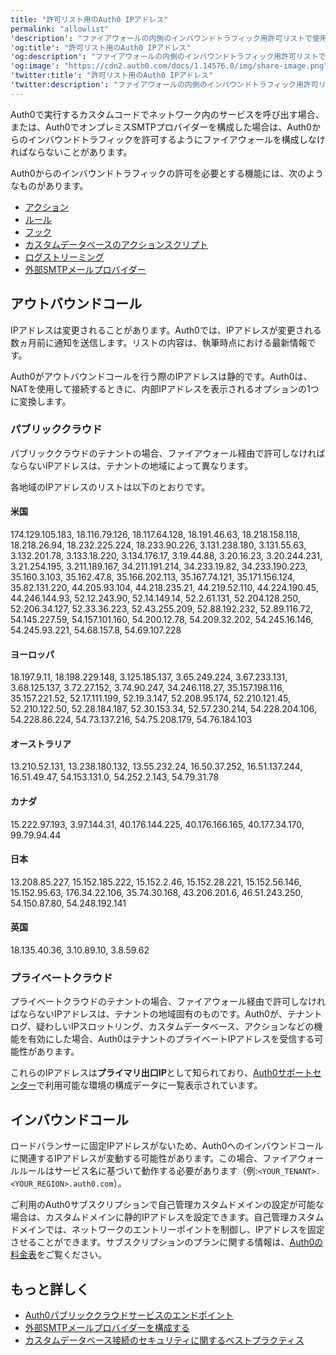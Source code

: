 ---
title: "許可リスト用のAuth0 IPアドレス"
permalink: "allowlist"
'description': "ファイアウォールの内側のインバウンドトラフィック用許可リストで使用するAuth0 IPアドレスを一覧表示します。"
'og:title': "許可リスト用のAuth0 IPアドレス"
'og:description': "ファイアウォールの内側のインバウンドトラフィック用許可リストで使用するAuth0 IPアドレスを一覧表示します。"
'og:image': "https://cdn2.auth0.com/docs/1.14576.0/img/share-image.png"
'twitter:title': "許可リスト用のAuth0 IPアドレス"
'twitter:description': "ファイアウォールの内側のインバウンドトラフィック用許可リストで使用するAuth0 IPアドレスを一覧表示します。"
---

Auth0で実行するカスタムコードでネットワーク内のサービスを呼び出す場合、または、Auth0でオンプレミスSMTPプロバイダーを構成した場合は、Auth0からのインバウンドトラフィックを許可するようにファイアウォールを構成しなければならないことがあります。

Auth0からのインバウンドトラフィックの許可を必要とする機能には、次のようなものがあります。

* [アクション](/ja-jp/customize/actions)
* [ルール](/ja-jp/customize/rules)
* [フック](/ja-jp/customize/hooks)
* [カスタムデータベースのアクションスクリプト](/ja-jp/authenticate/database-connections/custom-db/templates)
* [ログストリーミング](/ja-jp/customize/log-streams)
* [外部SMTPメールプロバイダー](/ja-jp/customize/email/smtp-email-providers)

## アウトバウンドコール

<Note>

IPアドレスは変更されることがあります。Auth0では、IPアドレスが変更される数ヵ月前に通知を送信します。リストの内容は、執筆時点における最新情報です。

</Note>

Auth0がアウトバウンドコールを行う際のIPアドレスは静的です。Auth0は、NATを使用して接続するときに、内部IPアドレスを表示されるオプションの1つに変換します。

### パブリッククラウド

パブリッククラウドのテナントの場合、ファイアウォール経由で許可しなければならないIPアドレスは、テナントの地域によって異なります。

各地域のIPアドレスのリストは以下のとおりです。

#### 米国

174.129.105.183, 18.116.79.126, 18.117.64.128, 18.191.46.63, 18.218.158.118, 18.218.26.94, 18.232.225.224, 18.233.90.226, 3.131.238.180, 3.131.55.63, 3.132.201.78, 3.133.18.220, 3.134.176.17, 3.19.44.88, 3.20.16.23, 3.20.244.231, 3.21.254.195, 3.211.189.167, 34.211.191.214, 34.233.19.82, 34.233.190.223, 35.160.3.103, 35.162.47.8, 35.166.202.113, 35.167.74.121, 35.171.156.124, 35.82.131.220, 44.205.93.104, 44.218.235.21, 44.219.52.110, 44.224.190.45, 44.246.144.93, 52.12.243.90, 52.14.149.14, 52.2.61.131, 52.204.128.250, 52.206.34.127, 52.33.36.223, 52.43.255.209, 52.88.192.232, 52.89.116.72, 54.145.227.59, 54.157.101.160, 54.200.12.78, 54.209.32.202, 54.245.16.146, 54.245.93.221, 54.68.157.8, 54.69.107.228

#### ヨーロッパ

18.197.9.11, 18.198.229.148, 3.125.185.137, 3.65.249.224, 3.67.233.131, 3.68.125.137, 3.72.27.152, 3.74.90.247, 34.246.118.27, 35.157.198.116, 35.157.221.52, 52.17.111.199, 52.19.3.147, 52.208.95.174, 52.210.121.45, 52.210.122.50, 52.28.184.187, 52.30.153.34, 52.57.230.214, 54.228.204.106, 54.228.86.224, 54.73.137.216, 54.75.208.179, 54.76.184.103

#### オーストラリア

13.210.52.131, 13.238.180.132, 13.55.232.24, 16.50.37.252, 16.51.137.244, 16.51.49.47, 54.153.131.0, 54.252.2.143, 54.79.31.78

#### カナダ

15.222.97.193, 3.97.144.31, 40.176.144.225, 40.176.166.165, 40.177.34.170, 99.79.94.44

#### 日本

13.208.85.227, 15.152.185.222, 15.152.2.46, 15.152.28.221, 15.152.56.146, 15.152.95.63, 176.34.22.106, 35.74.30.168, 43.206.201.6, 46.51.243.250, 54.150.87.80, 54.248.192.141

#### 英国

18.135.40.36, 3.10.89.10, 3.8.59.62

### プライベートクラウド

プライベートクラウドのテナントの場合、ファイアウォール経由で許可しなければならないIPアドレスは、テナントの地域固有のものです。Auth0が、テナントログ、疑わしいIPスロットリング、カスタムデータベース、アクションなどの機能を有効にした場合、Auth0はテナントのプライベートIPアドレスを受信する可能性があります。

これらのIPアドレスは**プライマリ出口IP**として知られており、[Auth0サポートセンター](https://support.auth0.com/tenants/private)で利用可能な環境の構成データに一覧表示されています。

## インバウンドコール

ロードバランサーに固定IPアドレスがないため、Auth0へのインバウンドコールに関連するIPアドレスが変動する可能性があります。この場合、ファイアウォールルールはサービス名に基づいて動作する必要があります（例:`<YOUR_TENANT>.<YOUR_REGION>.auth0.com`）。

ご利用のAuth0サブスクリプションで自己管理カスタムドメインの設定が可能な場合は、カスタムドメインに静的IPアドレスを設定できます。自己管理カスタムドメインでは、ネットワークのエントリーポイントを制御し、IPアドレスを固定させることができます。サブスクリプションのプランに関する情報は、[Auth0の料金表](https://auth0.com/pricing)をご覧ください。

## もっと詳しく

* [Auth0パブリッククラウドサービスのエンドポイント](/ja-jp/troubleshoot/customer-support/operational-policies/public-cloud-service-endpoints)
* [外部SMTPメールプロバイダーを構成する](/ja-jp/customize/email/smtp-email-providers)
* [カスタムデータベース接続のセキュリティに関するベストプラクティス](/ja-jp/authenticate/database-connections/custom-db/custom-database-connections-scripts/connection-security)